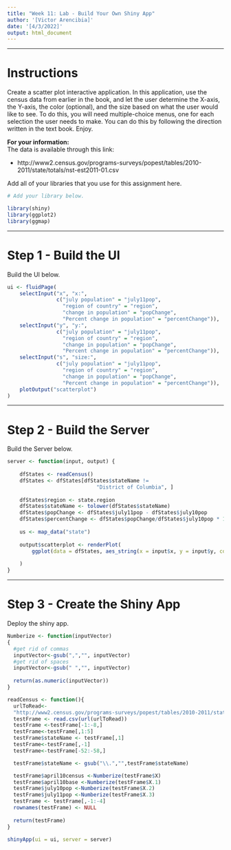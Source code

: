 ---
title: "Week 11: Lab - Build Your Own Shiny App"
author: '[Victor Arencibia]'
date: '[4/3/2022]'
output: html_document
---

---

# Instructions
Create a scatter plot interactive application. In this application, use the 
census data from earlier in the book, and let the user determine the X-axis, 
the Y-axis, the color (optional), and the size based on what the user would 
like to see. To do this, you will need multiple-choice menus, one for each 
selection the user needs to make. You can do this by following the direction 
written in the text book. Enjoy. 

**For your information:**   
The data is available through this link: 

* http://www2.census.gov/programs-surveys/popest/tables/2010-2011/state/totals/nst-est2011-01.csv


Add all of your libraries that you use for this assignment here.
```{r setup}
# Add your library below.

library(shiny)
library(ggplot2)
library(ggmap)
```

---

# Step 1 - Build the UI
Build the UI below.

```{r, "Step 1"}
ui <- fluidPage(
    selectInput("x", "x:",
                c("july population" = "july11pop",
                  "region of country" = "region",
                  "change in population" = "popChange",
                  "Percent change in population" = "percentChange")),
    selectInput("y", "y:",
                c("july population" = "july11pop",
                  "region of country" = "region",
                  "change in population" = "popChange",
                  "Percent change in population" = "percentChange")),
    selectInput("s", "size:",
                c("july population" = "july11pop",
                  "region of country" = "region",
                  "change in population" = "popChange",
                  "Percent change in population" = "percentChange")),
    plotOutput("scatterplot")
)

```

---

# Step 2 - Build the Server
Build the Server below.
```{r, "Step 2"}
server <- function(input, output) {
    
    dfStates <- readCensus()
    dfStates <- dfStates[dfStates$stateName != 
                             "District of Columbia", ]
    
    dfStates$region <- state.region
    dfStates$stateName <- tolower(dfStates$stateName)
    dfStates$popChange <- dfStates$july11pop - dfStates$july10pop
    dfStates$percentChange <- dfStates$popChange/dfStates$july10pop * 100
    
    us <- map_data("state")
    
    output$scatterplot <- renderPlot(
        ggplot(data = dfStates, aes_string(x = input$x, y = input$y, color=input$s)) + geom_point()
            
    )
}


```

---

# Step 3 - Create the Shiny App
Deploy the shiny app.
```{r, "Step 3"}

Numberize <- function(inputVector)
{
  #get rid of commas
  inputVector<-gsub(",","", inputVector)
  #get rid of spaces
  inputVector<-gsub(" ","", inputVector)
  
  return(as.numeric(inputVector))
}

readCensus <- function(){
  urlToRead<- 
  "http://www2.census.gov/programs-surveys/popest/tables/2010-2011/state/totals/nst-est2011-01.csv"
  testFrame <- read.csv(url(urlToRead))
  testFrame <-testFrame[-1:-8,]
  testFrame<-testFrame[,1:5]
  testFrame$stateName <- testFrame[,1]
  testFrame<-testFrame[,-1]
  testFrame<-testFrame[-52:-58,]

  testFrame$stateName <- gsub("\\.","",testFrame$stateName)

  testFrame$april10census <-Numberize(testFrame$X)
  testFrame$april10base <-Numberize(testFrame$X.1)
  testFrame$july10pop <-Numberize(testFrame$X.2)
  testFrame$july11pop <-Numberize(testFrame$X.3)
  testFrame <- testFrame[,-1:-4]
  rownames(testFrame) <- NULL
  
  return(testFrame)
}

shinyApp(ui = ui, server = server)

```
